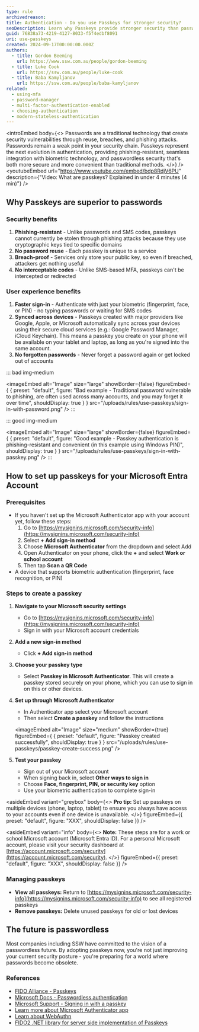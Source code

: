 ```yaml
---
type: rule
archivedreason:
title: Authentication - Do you use Passkeys for stronger security?
seoDescription: Learn why Passkeys provide stronger security than passwords and MFA, offering phishing-resistant authentication with biometric verification and eliminating password reuse vulnerabilities.
guid: 76838a73-4219-4127-8033-f5f4edbf8091
uri: use-passkeys
created: 2024-09-17T00:00:00.000Z
authors:
  - title: Gordon Beeming
    url: https://www.ssw.com.au/people/gordon-beeming
  - title: Luke Cook
    url: https://ssw.com.au/people/luke-cook
  - title: Baba Kamyljanov
    url: https://ssw.com.au/people/baba-kamyljanov
related:
  - using-mfa
  - password-manager
  - multi-factor-authentication-enabled
  - choosing-authentication
  - modern-stateless-authentication
---
```


<introEmbed
  body={<>
Passwords are a traditional technology that create security vulnerabilities through reuse, breaches, and phishing attacks. Passwords remain a weak point in your security chain. Passkeys represent the next evolution in authentication, providing phishing-resistant, seamless integration with biometric technology, and passwordless security that's both more secure and more convenient than traditional methods.
  </>}
/>
<youtubeEmbed url="https://www.youtube.com/embed/bdp8RdjV6PU" description={"Video: What are passkeys? Explained in under 4 minutes (4 min)"} />

## Why Passkeys are superior to passwords

### Security benefits

1. **Phishing-resistant** - Unlike passwords and SMS codes, passkeys cannot currently be stolen through phishing attacks because they use cryptographic keys tied to specific domains
2. **No password reuse** - Each passkey is unique to a service
3. **Breach-proof** - Services only store your public key, so even if breached, attackers get nothing useful
4. **No interceptable codes** - Unlike SMS-based MFA, passkeys can't be intercepted or redirected

### User experience benefits

1. **Faster sign-in** - Authenticate with just your biometric (fingerprint, face, or PIN) - no typing passwords or waiting for SMS codes
2. **Synced across devices** - Passkeys created with major providers like Google, Apple, or Microsoft automatically sync across your devices using their secure cloud services (e.g.: Google Password Manager, iCloud Keychain). This means a passkey you create on your phone will be available on your tablet and laptop, as long as you're signed into the same account.
3. **No forgotten passwords** - Never forget a password again or get locked out of accounts

::: bad img-medium

<imageEmbed
  alt="Image"
  size="large"
  showBorder={false}
  figureEmbed={ {
    preset: "default",
    figure: "Bad example - Traditional password vulnerable to phishing, are often used across many accounts, and you may forget it over time",
    shouldDisplay: true
  } }
  src="/uploads/rules/use-passkeys/sign-in-with-password.png"
/>
:::

::: good img-medium

<imageEmbed
  alt="Image"
  size="large"
  showBorder={false}
  figureEmbed={ {
    preset: "default",
    figure: "Good example - Passkey authentication is phishing-resistant and convenient (in this example using Windows PIN)",
    shouldDisplay: true
  } }
  src="/uploads/rules/use-passkeys/sign-in-with-passkey.png"
/>
:::

## How to set up passkeys for your Microsoft Entra Account

### Prerequisites

* If you haven't set up the Microsoft Authenticator app with your account yet, follow these steps:
   1. Go to [https://mysignins.microsoft.com/security-info](https://mysignins.microsoft.com/security-info)
   2. Select **+ Add sign-in method**
   3. Choose **Microsoft Authenticator** from the dropdown and select Add
   4. Open Authenticator on your phone, click the **+** and select **Work or school account**
   5. Then tap **Scan a QR Code**
* A device that supports biometric authentication (fingerprint, face recognition, or PIN)

### Steps to create a passkey

1. **Navigate to your Microsoft security settings**

   * Go to [https://mysignins.microsoft.com/security-info](https://mysignins.microsoft.com/security-info)
   * Sign in with your Microsoft account credentials

2. **Add a new sign-in method**

   * Click **+ Add sign-in method**

3. **Choose your passkey type**

   * Select **Passkey in Microsoft Authenticator**. This will create a passkey stored securely on your phone, which you can use to sign in on this or other devices.

4. **Set up through Microsoft Authenticator**

   * In Authenticator app select your Microsoft account
   * Then select **Create a passkey** and follow the instructions

   <imageEmbed
  alt="Image"
  size="medium"
  showBorder={true}
  figureEmbed={ {
    preset: "default",
    figure: "Passkey created successfully",
    shouldDisplay: true
  } }
  src="/uploads/rules/use-passkeys/passkey-create-success.png"
/>

5. **Test your passkey**

   * Sign out of your Microsoft account
   * When signing back in, select **Other ways to sign in**
   * Choose **Face, fingerprint, PIN, or security key** option
   * Use your biometric authentication to complete sign-in

<asideEmbed
  variant="greybox"
  body={<>
    **Pro tip:** Set up passkeys on multiple devices (phone, laptop, tablet) to ensure you always have access to your accounts even if one device is unavailable.
  </>}
  figureEmbed={{
    preset: "default",
    figure: "XXX",
    shouldDisplay: false
  }}
/>

<asideEmbed
  variant="info"
  body={<>
    **Note:** These steps are for a work or school Microsoft account (Microsoft Entra ID). For a personal Microsoft account, please visit your security dashboard at [https://account.microsoft.com/security](https://account.microsoft.com/security).
  </>}
  figureEmbed={{
    preset: "default",
    figure: "XXX",
    shouldDisplay: false
  }}
/>

### Managing passkeys

* **View all passkeys:** Return to [https://mysignins.microsoft.com/security-info](https://mysignins.microsoft.com/security-info) to see all registered passkeys
* **Remove passkeys:** Delete unused passkeys for old or lost devices

## The future is passwordless

Most companies including SSW have committed to the vision of a passwordless future. By adopting passkeys now, you're not just improving your current security posture - you're preparing for a world where passwords become obsolete.

### References

* [FIDO Alliance - Passkeys](https://fidoalliance.org/passkeys/)
* [Microsoft Docs - Passwordless authentication](https://learn.microsoft.com/en-us/entra/identity/authentication/concept-authentication-passwordless)
* [Microsoft Support - Signing in with a passkey](https://support.microsoft.com/en-us/account-billing/signing-in-with-a-passkey-09a49a86-ca47-406c-8acc-ed0e3c852c6d)
* [Learn more about Microsoft Authenticator app](https://support.microsoft.com/en-us/account-billing/about-microsoft-authenticator-9783c865-0308-42fb-a519-8cf666fe0acc)
* [Learn about WebAuthn](https://webauthn.io/)
* [FIDO2 .NET library for server side implementation of Passkeys](https://github.com/passwordless-lib/fido2-net-lib)